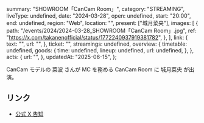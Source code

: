   summary: "SHOWROOM「CanCam Room」",
  category: "STREAMING",
  liveType: undefined,
  date: "2024-03-28",
  open: undefined,
  start: "20:00",
  end: undefined,
  region: "Web",
  location: "",
  present: ["城月菜央"],
  images: [
    {
      path: "/events/2024/2024-03-28_SHOWROOM「CanCam Room」.jpg",
      ref: "https://x.com/takanenofficial/status/1772240937919381782",
    },
  ],
  link: {
    text: "",
    url: "",
  },
  ticket: "",
  streamings: undefined,
  overview: {
    timetable: undefined,
    goods: {
      time: undefined,
      lineup: undefined,
      url: undefined,
    },
  },
  acts: {
    url: "",
  },
  updatedAt: "2025-06-15",
};

CanCam モデルの 菜波 さんが MC を務める CanCam Room に 城月菜央 が出演。

## リンク

- [公式 X 告知](https://x.com/takanenofficial/status/1772240937919381782)
